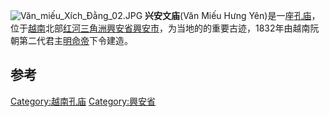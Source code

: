 {{Unreferenced|time=2022-04-10T07:47:46+00:00}}
[[Image:Văn_miếu_Xích_Đằng_02.JPG|thumb]]
'''兴安文庙'''(Văn Miếu Hưng Yên)是一座[[孔庙|孔庙]]，位于[[越南|越南]]北部[[红河三角洲|红河三角洲]][[興安省_(越南)|興安省]][[興安市|興安市]]，为当地的的重要古迹，1832年由越南阮朝第二代君主[[明命帝|明命帝]]下令建造。

==参考==
{{reflist}}

[[Category:越南孔庙|Category:越南孔庙]]
[[Category:興安省|Category:興安省]]